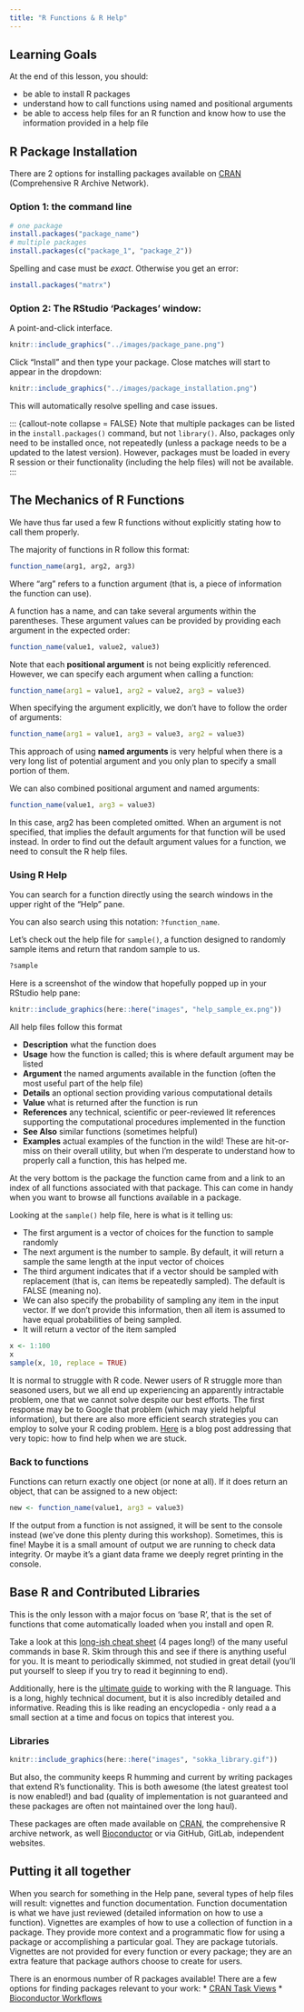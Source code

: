 ```yaml
---
title: "R Functions & R Help"
---
```


::: {.callout-caution collapse="false"}
## Learning Goals

At the end of this lesson, you should:

-   be able to install R packages
-   understand how to call functions using named and positional arguments
-   be able to access help files for an R function and know how to use the information provided in a help file
:::

## R Package Installation

There are 2 options for installing packages available on [CRAN](https://cran.r-project.org/web/packages/available_packages_by_name.html) (Comprehensive R Archive Network).

### Option 1: the command line

```r
# one package
install.packages("package_name")
# multiple packages
install.packages(c("package_1", "package_2"))
```

Spelling and case must be *exact*. Otherwise you get an error:

```r
install.packages("matrx")
```

### Option 2: The RStudio 'Packages' window:

A point-and-click interface.

```r
knitr::include_graphics("../images/package_pane.png")
```

Click "Install" and then type your package. Close matches will start to appear in the dropdown: 

```r
knitr::include_graphics("../images/package_installation.png")
```

This will automatically resolve spelling and case issues. 

::: {callout-note collapse = FALSE}
Note that multiple packages can be listed in the `install.packages()` command, but not `library()`. Also, packages only need to be installed once, not repeatedly (unless a package needs to be a updated to the latest version). However, packages must be loaded in every R session or their functionality (including the help files) will not be available.
:::


## The Mechanics of R Functions

We have thus far used a few R functions without explicitly stating how to call them properly.

The majority of functions in R follow this format:

```r
function_name(arg1, arg2, arg3)
```

Where "arg" refers to a function argument (that is, a piece of information the function can use).

A function has a name, and can take several arguments within the parentheses. These argument values can be provided by providing each argument in the expected order:

```r
function_name(value1, value2, value3)
```

Note that each **positional argument** is not being explicitly referenced. However, we can specify each argument when calling a function:

```r
function_name(arg1 = value1, arg2 = value2, arg3 = value3)
```

When specifying the argument explicitly, we don't have to follow the order of arguments:

```r
function_name(arg1 = value1, arg3 = value3, arg2 = value3)
```

This approach of using **named arguments** is very helpful when there is a very long list of potential argument and you only plan to specify a small portion of them.

We can also combined positional argument and named arguments:

```r
function_name(value1, arg3 = value3)
```

In this case, arg2 has been completed omitted. When an argument is not specified, that implies the default arguments for that function will be used instead. In order to find out the default argument values for a function, we need to consult the R help files.

### Using R Help

You can search for a function directly using the search windows in the upper right of the "Help" pane.

You can also search using this notation: `?function_name`.

Let's check out the help file for `sample()`, a function designed to randomly sample items and return that random sample to us.

```r
?sample
```

Here is a screenshot of the window that hopefully popped up in your RStudio help pane:

```r
knitr::include_graphics(here::here("images", "help_sample_ex.png"))
```

All help files follow this format

-   **Description** what the function does
-   **Usage** how the function is called; this is where default argument may be listed
-   **Argument** the named arguments available in the function (often the most useful part of the help file)
-   **Details** an optional section providing various computational details
-   **Value** what is returned after the function is run
-   **References** any technical, scientific or peer-reviewed lit references supporting the computational procedures implemented in the function
-   **See Also** similar functions (sometimes helpful)
-   **Examples** actual examples of the function in the wild! These are hit-or-miss on their overall utility, but when I'm desperate to understand how to properly call a function, this has helped me.

At the very bottom is the package the function came from and a link to an index of all functions associated with that package. This can come in handy when you want to browse all functions available in a package.

Looking at the `sample()` help file, here is what is it telling us:

-   The first argument is a vector of choices for the function to sample randomly
-   The next argument is the number to sample. By default, it will return a sample the same length at the input vector of choices
-   The third argument indicates that if a vector should be sampled with replacement (that is, can items be repeatedly sampled). The default is FALSE (meaning no).
-   We can also specify the probability of sampling any item in the input vector. If we don't provide this information, then all item is assumed to have equal probabilities of being sampled.
-   It will return a vector of the item sampled

```r
x <- 1:100
x
sample(x, 10, replace = TRUE)
```

::: callout-note
It is normal to struggle with R code. Newer users of R struggle more than seasoned users, but we all end up experiencing an apparently intractable problem, one that we cannot solve despite our best efforts. The first response may be to Google that problem (which may yield helpful information), but there are also more efficient search strategies you can employ to solve your R coding problem. [Here](https://agstats.io/post/help-in-r/) is a blog post addressing that very topic: how to find help when we are stuck.
:::

### Back to functions

Functions can return exactly one object (or none at all). If it does return an object, that can be assigned to a new object:

```r
new <- function_name(value1, arg3 = value3)
```

If the output from a function is not assigned, it will be sent to the console instead (we've done this plenty during this workshop). Sometimes, this is fine! Maybe it is a small amount of output we are running to check data integrity. Or maybe it's a giant data frame we deeply regret printing in the console.

## Base R and Contributed Libraries

This is the only lesson with a major focus on 'base R', that is the set of functions that come automatically loaded when you install and open R.

Take a look at this [long-ish cheat sheet](https://cran.r-project.org/doc/contrib/Short-refcard.pdf) (4 pages long!) of the many useful commands in base R. Skim through this and see if there is anything useful for you. It is meant to periodically skimmed, not studied in great detail (you'll put yourself to sleep if you try to read it beginning to end).

Additionally, here is the [ultimate guide](https://cran.r-project.org/doc/manuals/r-release/R-lang.html) to working with the R language. This is a long, highly technical document, but it is also incredibly detailed and informative. Reading this is like reading an encyclopedia - only read a a small section at a time and focus on topics that interest you. 

### Libraries

```r
knitr::include_graphics(here::here("images", "sokka_library.gif"))
```

But also, the community keeps R humming and current by writing packages that extend R's functionality. This is both awesome (the latest greatest tool is now enabled!) and bad (quality of implementation is not guaranteed and these packages are often not maintained over the long haul).

These packages are often made available on [CRAN](https://cran.r-project.org/web/packages/available_packages_by_name.html), the comprehensive R archive network, as well [Bioconductor](https://www.bioconductor.org/) or via GitHub, GitLab, independent websites.


::: callout-tip 
## Putting it all together

When you search for something in the Help pane, several types of help files will result: vignettes and function documentation. Function documentation is what we have just reviewed (detailed information on how to use a function). Vignettes are examples of how to use a collection of function in a package. They provide more context and a programmatic flow for using a package or accomplishing a particular goal. They are package tutorials. Vignettes are not provided for every function or every package; they are an extra feature that package authors choose to create for users.

There is an enormous number of R packages available! There are a few options for finding packages relevant to your work: \* [CRAN Task Views](https://cran.r-project.org/web/views/) \* [Bioconductor Workflows](https://www.bioconductor.org/packages/release/BiocViews.html#___Workflow)
:::
